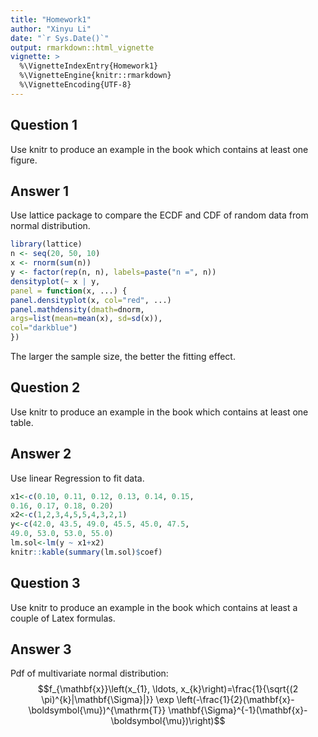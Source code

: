 ---
title: "Homework1"
author: "Xinyu Li"
date: "`r Sys.Date()`"
output: rmarkdown::html_vignette
vignette: >
  %\VignetteIndexEntry{Homework1}
  %\VignetteEngine{knitr::rmarkdown}
  %\VignetteEncoding{UTF-8}
---
## Question 1

Use knitr to produce an example in the book which contains at least one figure.

## Answer 1

Use lattice package to compare the ECDF and CDF of random data from normal distribution. 
```{r}
library(lattice)
n <- seq(20, 50, 10)
x <- rnorm(sum(n))
y <- factor(rep(n, n), labels=paste("n =", n))
densityplot(~ x | y,
panel = function(x, ...) {
panel.densityplot(x, col="red", ...)
panel.mathdensity(dmath=dnorm,
args=list(mean=mean(x), sd=sd(x)),
col="darkblue")
})
```

The larger the sample size, the better the fitting effect.

## Question 2

Use knitr to produce an example in the book which contains at least one table.

## Answer 2

Use linear Regression to fit data.
```{r}
x1<-c(0.10, 0.11, 0.12, 0.13, 0.14, 0.15,
0.16, 0.17, 0.18, 0.20)
x2<-c(1,2,3,4,5,5,4,3,2,1)
y<-c(42.0, 43.5, 49.0, 45.5, 45.0, 47.5,
49.0, 53.0, 53.0, 55.0)
lm.sol<-lm(y ~ x1+x2)
knitr::kable(summary(lm.sol)$coef)
```


## Question 3

Use knitr to produce an example in the book which contains at least a couple of Latex formulas.

## Answer 3

Pdf of multivariate normal distribution:
$$f_{\mathbf{x}}\left(x_{1}, \ldots, x_{k}\right)=\frac{1}{\sqrt{(2 \pi)^{k}|\mathbf{\Sigma}|}} \exp \left(-\frac{1}{2}(\mathbf{x}-\boldsymbol{\mu})^{\mathrm{T}} \mathbf{\Sigma}^{-1}(\mathbf{x}-\boldsymbol{\mu})\right)$$